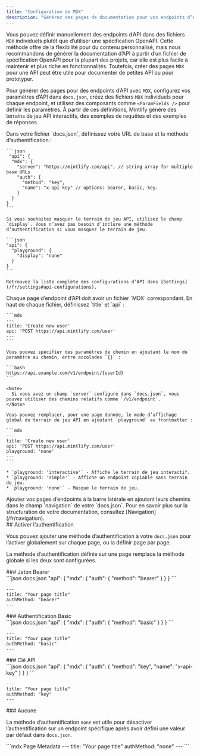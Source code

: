 ```yaml
---
title: "Configuration de MDX"
description: "Générez des pages de documentation pour vos endpoints d’API avec `MDX`"
---
```


Vous pouvez définir manuellement des endpoints d’API dans des fichiers `MDX` individuels plutôt que d’utiliser une spécification OpenAPI. Cette méthode offre de la flexibilité pour du contenu personnalisé, mais nous recommandons de générer la documentation d’API à partir d’un fichier de spécification OpenAPI pour la plupart des projets, car elle est plus facile à maintenir et plus riche en fonctionnalités. Toutefois, créer des pages `MDX` pour une API peut être utile pour documenter de petites API ou pour prototyper.

Pour générer des pages pour des endpoints d’API avec `MDX`, configurez vos paramètres d’API dans `docs.json`, créez des fichiers `MDX` individuels pour chaque endpoint, et utilisez des composants comme `<ParamFields />` pour définir les paramètres. À partir de ces définitions, Mintlify génère des terrains de jeu API interactifs, des exemples de requêtes et des exemples de réponses.

<Steps>
  <Step title="Configurez votre API">
    Dans votre fichier `docs.json`, définissez votre URL de base et la méthode d’authentification :

    ```json
     "api": {
      "mdx": {
        "server": "https://mintlify.com/api", // string array for multiple base URLs
        "auth": {
          "method": "key",
          "name": "x-api-key" // options: bearer, basic, key.
        }
      }
    }
    ```

    Si vous souhaitez masquer le terrain de jeu API, utilisez le champ `display`. Vous n’avez pas besoin d’inclure une méthode d’authentification si vous masquez le terrain de jeu.

    ```json
    "api": {
      "playground": {
        "display": "none"
      }
    }
    ```

    Retrouvez la liste complète des configurations d’API dans [Settings](/fr/settings#api-configurations).
  </Step>

  <Step title="Créez vos pages d’endpoints">
    Chaque page d’endpoint d’API doit avoir un fichier `MDX` correspondant. En haut de chaque fichier, définissez `title` et `api` :

    ```mdx
    ---
    title: 'Create new user'
    api: 'POST https://api.mintlify.com/user'
    ---
    ```

    Vous pouvez spécifier des paramètres de chemin en ajoutant le nom du paramètre au chemin, entre accolades `{}` :

    ```bash
    https://api.example.com/v1/endpoint/{userId}
    ```

    <Note>
      Si vous avez un champ `server` configuré dans `docs.json`, vous pouvez utiliser des chemins relatifs comme `/v1/endpoint`.
    </Note>

    Vous pouvez remplacer, pour une page donnée, le mode d’affichage global du terrain de jeu API en ajoutant `playground` au frontmatter :

    ```mdx
    ---
    title: 'Create new user'
    api: 'POST https://api.mintlify.com/user'
    playground: 'none'
    ---
    ```

    * `playground: 'interactive'` - Affiche le terrain de jeu interactif.
    * `playground: 'simple'` - Affiche un endpoint copiable sans terrain de jeu.
    * `playground: 'none'` - Masque le terrain de jeu.
  </Step>

  <Step title="Ajoutez vos endpoints à votre documentation">
    Ajoutez vos pages d’endpoints à la barre latérale en ajoutant leurs chemins dans le champ `navigation` de votre `docs.json`. Pour en savoir plus sur la structuration de votre documentation, consultez [Navigation](/fr/navigation).
  </Step>
</Steps>

<div id="enabling-authentication">
  ## Activer l’authentification
</div>

Vous pouvez ajouter une méthode d’authentification à votre `docs.json` pour l’activer globalement sur chaque page, ou la définir page par page.

La méthode d’authentification définie sur une page remplace la méthode globale si les deux sont configurées.

<div id="bearer-token">
  ### Jeton Bearer
</div>

<CodeGroup>
  ```json docs.json
  "api": {
      "mdx": {
        "auth": {
          "method": "bearer"
        }
      }
  }
  ```

  ```mdx Page Metadata
  ---
  title: "Your page title"
  authMethod: "bearer"
  ---
  ```
</CodeGroup>

<div id="basic-authentication">
  ### Authentification Basic
</div>

<CodeGroup>
  ```json docs.json
  "api": {
      "mdx": {
        "auth": {
          "method": "basic"
        }
      }
  }
  ```

  ```mdx Page Metadata
  ---
  title: "Your page title"
  authMethod: "basic"
  ---
  ```
</CodeGroup>

<div id="api-key">
  ### Clé API
</div>

<CodeGroup>
  ```json docs.json
  "api": {
      "mdx": {
        "auth": {
          "method": "key",
          "name": "x-api-key"
        }
      }
  }
  ```

  ```mdx Page Metadata
  ---
  title: "Your page title"
  authMethod: "key"
  ---
  ```
</CodeGroup>

<div id="none">
  ### Aucune
</div>

La méthode d’authentification `none` est utile pour désactiver l’authentification sur un endpoint spécifique après avoir défini une valeur par défaut dans `docs.json`.

<CodeGroup>
  ```mdx Page Metadata
  ---
  title: "Your page title"
  authMethod: "none"
  ---
  ```
</CodeGroup>
